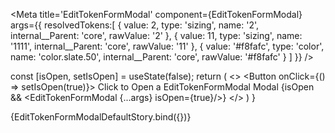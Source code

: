 


<Meta 
  title='EditTokenFormModal' 
  component={EditTokenFormModal}
  args={{
    resolvedTokens:[
      {
        value: 2,
        type: 'sizing',
        name: '2',
        internal__Parent: 'core',
        rawValue: '2'
      },
      {
        value: 11,
        type: 'sizing',
        name: '1111',
        internal__Parent: 'core',
        rawValue: '11'
      },
      {
        value: '#f8fafc',
        type: 'color',
        name: 'color.slate.50',
        internal__Parent: 'core',
        rawValue: '#f8fafc'
      }
    ]
  }}
/>

<ArgsTable of={EditTokenFormModal}/>

  const [isOpen, setIsOpen] = useState(false);
  return (
    <>
    <Button onClick={() => setIsOpen(true)}>
      Click to Open a EditTokenFormModal Modal
    </Button>
    <Provider store={store}>
      {isOpen && <EditTokenFormModal {...args} isOpen={true}/>}
    </Provider>
    </>
  )
}

<Canvas>
  <Story name='Default'>
    {EditTokenFormModalDefaultStory.bind({})}
  </Story>
</Canvas>